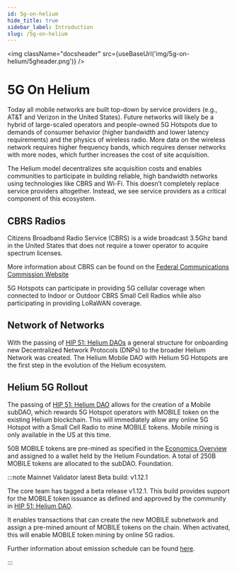 ```yaml
---
id: 5g-on-helium
hide_title: true
sidebar_label: Introduction
slug: /5g-on-helium
---
```



<img className="docsheader" src={useBaseUrl('img/5g-on-helium/5gheader.png')} />

# 5G On Helium

Today all mobile networks are built top-down by service providers (e.g., AT&T and Verizon in the
United States). Future networks will likely be a hybrid of large-scaled operators and people-owned
5G Hotspots due to demands of consumer behavior (higher bandwidth and lower latency requirements)
and the physics of wireless radio. More data on the wireless network requires higher frequency
bands, which requires denser networks with more nodes, which further increases the cost of site
acquisition.

The Helium model decentralizes site acquisition costs and enables communities to participate in
building reliable, high bandwidth networks using technologies like CBRS and Wi-Fi. This doesn’t
completely replace service providers altogether. Instead, we see service providers as a critical
component of this ecosystem.

## CBRS Radios

Citizens Broadband Radio Service (CBRS) is a wide broadcast 3.5Ghz band in the United States that
does not require a tower operator to acquire spectrum licenses.

More information about CBRS can be found on the
[Federal Communications Commission Website](https://www.fcc.gov/35-ghz-band-overview)

5G Hotspots can participate in providing 5G cellular coverage when connected to Indoor or Outdoor
CBRS Small Cell Radios while also participating in providing LoRaWAN coverage.

## Network of Networks

With the passing of
[HIP 51: Helium DAOs](https://github.com/helium/HIP/blob/main/0051-helium-dao.md) a general
structure for onboarding new Decentralized Network Protocols (DNPs) to the broader Helium Network
was created. The Helium Mobile DAO with Helium 5G Hotspots are the first step in the evolution of
the Helium ecosystem.

## Helium 5G Rollout

The passing of [HIP 51: Helium DAO](https://github.com/helium/HIP/blob/main/0051-helium-dao.md)
allows for the creation of a Mobile subDAO, which rewards 5G Hotspot operators with MOBILE token on
the existing Helium blockchain. This will immediately allow any online 5G Hotspot with a Small Cell
Radio to mine MOBILE tokens. Mobile mining is only available in the US at this time.

50B MOBILE tokens are pre-mined as specified in the
[Economics Overview](https://github.com/helium/HIP/blob/main/0053-mobile-dao.md#economics-overview)
and assigned to a wallet held by the Helium Foundation. A total of 250B MOBILE tokens are allocated
to the subDAO. Foundation.

:::note Mainnet Validator latest Beta build: v1.12.1

The core team has tagged a beta release v1.12.1. This build provides support for the MOBILE token
issuance as defined and approved by the community in
[HIP 51: Helium DAO](https://github.com/helium/HIP/blob/main/0051-helium-dao.md).

It enables transactions that can create the new MOBILE subnetwork and assign a pre-mined amount of
MOBILE tokens on the chain. When activated, this will enable MOBILE token mining by online 5G
radios.

Further information about emission schedule can be found [here](/5g-on-helium/5g-on-helium).

:::
